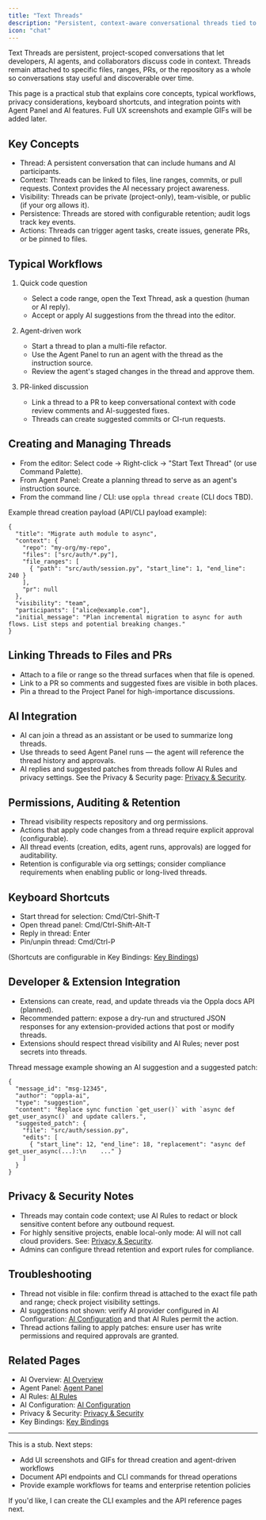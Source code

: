 ```yaml
---
title: "Text Threads"
description: "Persistent, context-aware conversational threads tied to your project and code"
icon: "chat"
---
```


Text Threads are persistent, project-scoped conversations that let developers, AI agents, and collaborators discuss code in context. Threads remain attached to specific files, ranges, PRs, or the repository as a whole so conversations stay useful and discoverable over time.

This page is a practical stub that explains core concepts, typical workflows, privacy considerations, keyboard shortcuts, and integration points with Agent Panel and AI features. Full UX screenshots and example GIFs will be added later.

## Key Concepts

- Thread: A persistent conversation that can include humans and AI participants.
- Context: Threads can be linked to files, line ranges, commits, or pull requests. Context provides the AI necessary project awareness.
- Visibility: Threads can be private (project-only), team-visible, or public (if your org allows it).
- Persistence: Threads are stored with configurable retention; audit logs track key events.
- Actions: Threads can trigger agent tasks, create issues, generate PRs, or be pinned to files.

## Typical Workflows

1. Quick code question
   - Select a code range, open the Text Thread, ask a question (human or AI reply).
   - Accept or apply AI suggestions from the thread into the editor.

2. Agent-driven work
   - Start a thread to plan a multi-file refactor.
   - Use the Agent Panel to run an agent with the thread as the instruction source.
   - Review the agent's staged changes in the thread and approve them.

3. PR-linked discussion
   - Link a thread to a PR to keep conversational context with code review comments and AI-suggested fixes.
   - Threads can create suggested commits or CI-run requests.

## Creating and Managing Threads

- From the editor: Select code → Right-click → "Start Text Thread" (or use Command Palette).
- From Agent Panel: Create a planning thread to serve as an agent's instruction source.
- From the command line / CLI: use `oppla thread create` (CLI docs TBD).

Example thread creation payload (API/CLI payload example):

```docs/ide/ai/text-threads.mdx#L1-40
{
  "title": "Migrate auth module to async",
  "context": {
    "repo": "my-org/my-repo",
    "files": ["src/auth/*.py"],
    "file_ranges": [
      { "path": "src/auth/session.py", "start_line": 1, "end_line": 240 }
    ],
    "pr": null
  },
  "visibility": "team",
  "participants": ["alice@example.com"],
  "initial_message": "Plan incremental migration to async for auth flows. List steps and potential breaking changes."
}
```

## Linking Threads to Files and PRs

- Attach to a file or range so the thread surfaces when that file is opened.
- Link to a PR so comments and suggested fixes are visible in both places.
- Pin a thread to the Project Panel for high-importance discussions.

## AI Integration

- AI can join a thread as an assistant or be used to summarize long threads.
- Use threads to seed Agent Panel runs — the agent will reference the thread history and approvals.
- AI replies and suggested patches from threads follow AI Rules and privacy settings. See the Privacy & Security page: [Privacy & Security](./privacy-and-security.mdx).

## Permissions, Auditing & Retention

- Thread visibility respects repository and org permissions.
- Actions that apply code changes from a thread require explicit approval (configurable).
- All thread events (creation, edits, agent runs, approvals) are logged for auditability.
- Retention is configurable via org settings; consider compliance requirements when enabling public or long-lived threads.

## Keyboard Shortcuts

- Start thread for selection: Cmd/Ctrl-Shift-T
- Open thread panel: Cmd/Ctrl-Shift-Alt-T
- Reply in thread: Enter
- Pin/unpin thread: Cmd/Ctrl-P

(Shortcuts are configurable in Key Bindings: [Key Bindings](../configuration/key-bindings.mdx))

## Developer & Extension Integration

- Extensions can create, read, and update threads via the Oppla docs API (planned).
- Recommended pattern: expose a dry-run and structured JSON responses for any extension-provided actions that post or modify threads.
- Extensions should respect thread visibility and AI Rules; never post secrets into threads.

Thread message example showing an AI suggestion and a suggested patch:

```docs/ide/ai/text-threads.mdx#L41-80
{
  "message_id": "msg-12345",
  "author": "oppla-ai",
  "type": "suggestion",
  "content": "Replace sync function `get_user()` with `async def get_user_async()` and update callers.",
  "suggested_patch": {
    "file": "src/auth/session.py",
    "edits": [
      { "start_line": 12, "end_line": 18, "replacement": "async def get_user_async(...):\n    ..." }
    ]
  }
}
```

## Privacy & Security Notes

- Threads may contain code context; use AI Rules to redact or block sensitive content before any outbound request.
- For highly sensitive projects, enable local-only mode: AI will not call cloud providers. See: [Privacy & Security](./privacy-and-security.mdx).
- Admins can configure thread retention and export rules for compliance.

## Troubleshooting

- Thread not visible in file: confirm thread is attached to the exact file path and range; check project visibility settings.
- AI suggestions not shown: verify AI provider configured in AI Configuration: [AI Configuration](./configuration.mdx) and that AI Rules permit the action.
- Thread actions failing to apply patches: ensure user has write permissions and required approvals are granted.

## Related Pages

- AI Overview: [AI Overview](./overview.mdx)
- Agent Panel: [Agent Panel](./agent-panel.mdx)
- AI Rules: [AI Rules](./rules.mdx)
- AI Configuration: [AI Configuration](./configuration.mdx)
- Privacy & Security: [Privacy & Security](./privacy-and-security.mdx)
- Key Bindings: [Key Bindings](../configuration/key-bindings.mdx)

---

This is a stub. Next steps:
- Add UI screenshots and GIFs for thread creation and agent-driven workflows
- Document API endpoints and CLI commands for thread operations
- Provide example workflows for teams and enterprise retention policies

If you'd like, I can create the CLI examples and the API reference pages next.